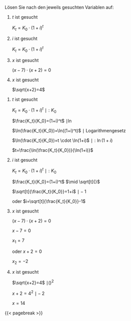 Lösen Sie nach den jeweils gesuchten Variablen auf:

::: {.content-hidden when-profile="solved" unless-meta="hide-solutions.101010"}
#. $t$ ist gesucht

   $K_t=K_0 \cdot (1+i)^t$

#. $i$ ist gesucht

   $K_t=K_0 \cdot (1+i)^t$

#. $x$ ist gesucht

   $(x-7) \cdot (x+2)=0$

#. $x$ ist gesucht

   $\sqrt{x+2}=4$
:::

::: {.content-visible when-profile="solved" unless-meta="hide-solutions.101010"}
#. $t$ ist gesucht

   $K_t=K_0 \cdot (1+i)^t$ $\mid :K_0$

   $\frac{K_t}{K_0}=(1+i)^t$ $\mid \ln$

   $\ln(\frac{K_t}{K_0})=\ln((1+i)^t)$ $\mid$ Logarithmengesetz

   $\ln(\frac{K_t}{K_0})=t \cdot \ln(1+i)$ $\mid :\ln(1+i)$

   $t=\frac{\ln(\frac{K_t}{K_0})}{\ln(1+i)}$

#. $i$ ist gesucht

   $K_t=K_0 \cdot (1+i)^t$ $\mid :K_0$

   $\frac{K_t}{K_0}=(1+i)^t$ $\mid \sqrt[t]{}$

   $\sqrt[t]{\frac{K_t}{K_0}}=1+i$ $\mid -1$

   oder $i=\sqrt[t]{\frac{K_t}{K_0}}-1$

#. $x$ ist gesucht

   $(x-7) \cdot (x+2)=0$

   $x-7=0$

   $x_1=7$

   oder $x+2=0$

   $x_2=-2$

#. $x$ ist gesucht

   $\sqrt{x+2}=4$ $\mid ()^2$

   $x+2=4^2$ $\mid -2$

   $x=14$

{{< pagebreak >}}
:::
